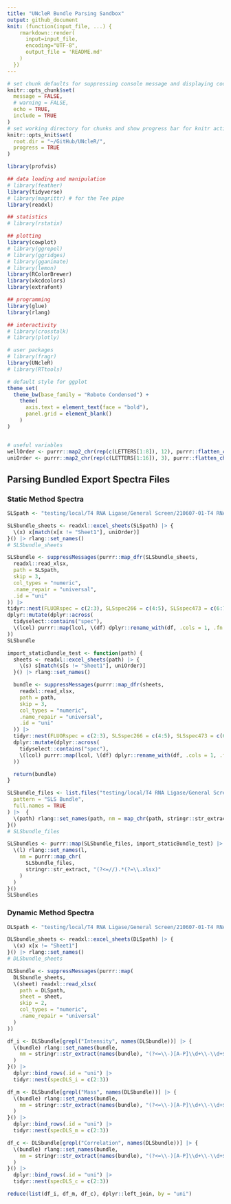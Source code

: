 ```yaml
---
title: "UNcleR Bundle Parsing Sandbox"
output: github_document
knit: (function(input_file, ...) {
    rmarkdown::render(
      input=input_file,
      encoding="UTF-8",
      output_file = 'README.md'
    )
  })
---
```


```r
# set chunk defaults for suppressing console message and displaying code by default
knitr::opts_chunk$set(
  message = FALSE,
  # warning = FALSE,
  echo = TRUE,
  include = TRUE
)
# set working directory for chunks and show progress bar for knitr actions
knitr::opts_knit$set(
  root.dir = "~/GitHub/UNcleR/",
  progress = TRUE
)

library(profvis)

## data loading and manipulation
# library(feather)
library(tidyverse)
# library(magrittr) # for the Tee pipe
library(readxl)

## statistics
# library(rstatix)

## plotting
library(cowplot)
# library(ggrepel)
# library(ggridges)
# library(gganimate)
# library(lemon)
library(RColorBrewer)
library(xkcdcolors)
library(extrafont)

## programming
library(glue)
library(rlang)

## interactivity
# library(crosstalk)
# library(plotly)

# user packages
# library(fragr)
library(UNcleR)
# library(RTtools)

# default style for ggplot
theme_set(
  theme_bw(base_family = "Roboto Condensed") +
    theme(
      axis.text = element_text(face = "bold"),
      panel.grid = element_blank()
    )
)


# useful variables
wellOrder <- purrr::map2_chr(rep(c(LETTERS[1:8]), 12), purrr::flatten_chr(purrr::map(c(1:12), rep, 8)), paste0)
uniOrder <- purrr::map2_chr(rep(c(LETTERS[1:16]), 3), purrr::flatten_chr(purrr::map(c(1:3), rep, 16)), paste0)
```


## Parsing Bundled Export Spectra Files

### Static Method Spectra

```r
SLSpath <- "testing/local/T4 RNA Ligase/General Screen/210607-01-T4 RNA Ligase-Gen006L-SLS Bundle.xlsx"

SLSbundle_sheets <- readxl::excel_sheets(SLSpath) |> {
  \(x) x[match(x[x != "Sheet1"], uniOrder)]
}() |> rlang::set_names()
# SLSbundle_sheets

SLSbundle <- suppressMessages(purrr::map_dfr(SLSbundle_sheets,
  readxl::read_xlsx,
  path = SLSpath,
  skip = 3,
  col_types = "numeric",
  .name_repair = "universal",
  .id = "uni"
)) |>
tidyr::nest(FLUORspec = c(2:3), SLSspec266 = c(4:5), SLSspec473 = c(6:7)) |>
dplyr::mutate(dplyr::across(
  tidyselect::contains("spec"),
  \(lcol) purrr::map(lcol, \(df) dplyr::rename_with(df, .cols = 1, .fn = ~"temp_C"))
))
SLSbundle
```

```r
import_staticBundle_test <- function(path) {
  sheets <- readxl::excel_sheets(path) |> {
    \(s) s[match(s[s != "Sheet1"], uniOrder)]
  }() |> rlang::set_names()

  bundle <- suppressMessages(purrr::map_dfr(sheets,
    readxl::read_xlsx,
    path = path,
    skip = 3,
    col_types = "numeric",
    .name_repair = "universal",
    .id = "uni"
  )) |>
  tidyr::nest(FLUORspec = c(2:3), SLSspec266 = c(4:5), SLSspec473 = c(6:7)) |>
  dplyr::mutate(dplyr::across(
    tidyselect::contains("spec"),
    \(lcol) purrr::map(lcol, \(df) dplyr::rename_with(df, .cols = 1, .fn = ~"temp_C"))
  ))

  return(bundle)
}
```

```r
SLSbundle_files <- list.files("testing/local/T4 RNA Ligase/General Screen/",
  pattern = "SLS Bundle",
  full.names = TRUE
) |>  {
  \(path) rlang::set_names(path, nm = map_chr(path, stringr::str_extract, "(?<=//).*(?=.xlsx)"))
}()
# SLSbundle_files

SLSbundles <- purrr::map(SLSbundle_files, import_staticBundle_test) |> {
  \(l) rlang::set_names(l,
    nm = purrr::map_chr(
      SLSbundle_files,
      stringr::str_extract, "(?<=//).*(?=\\.xlsx)"
    )
  )
}()
SLSbundles
```


### Dynamic Method Spectra

```r
DLSpath <- "testing/local/T4 RNA Ligase/General Screen/210607-01-T4 RNA Ligase-Gen006L-DLS Bundle.xlsx"

DLSbundle_sheets <- readxl::excel_sheets(DLSpath) |> {
  \(x) x[x != "Sheet1"]
}() |> rlang::set_names()
# DLSbundle_sheets

DLSbundle <- suppressMessages(purrr::map(
  DLSbundle_sheets,
  \(sheet) readxl::read_xlsx(
    path = DLSpath,
    sheet = sheet,
    skip = 2,
    col_types = "numeric",
    .name_repair = "universal"
  )
))
```

```r
df_i <- DLSbundle[grepl("Intensity", names(DLSbundle))] |> {
  \(bundle) rlang::set_names(bundle,
    nm = stringr::str_extract(names(bundle), "(?<=\\-)[A-P]\\d+\\-\\d+$")
  )
}() |> 
  dplyr::bind_rows(.id = "uni") |>
  tidyr::nest(specDLS_i = c(2:3))

df_m <- DLSbundle[grepl("Mass", names(DLSbundle))] |> {
  \(bundle) rlang::set_names(bundle,
    nm = stringr::str_extract(names(bundle), "(?<=\\-)[A-P]\\d+\\-\\d+$")
  )
}() |> 
  dplyr::bind_rows(.id = "uni") |>
  tidyr::nest(specDLS_m = c(2:3))

df_c <- DLSbundle[grepl("Correlation", names(DLSbundle))] |> {
  \(bundle) rlang::set_names(bundle,
    nm = stringr::str_extract(names(bundle), "(?<=\\-)[A-P]\\d+\\-\\d+$")
  )
}() |> 
  dplyr::bind_rows(.id = "uni") |>
  tidyr::nest(specDLS_c = c(2:3))

reduce(list(df_i, df_m, df_c), dplyr::left_join, by = "uni")
```


